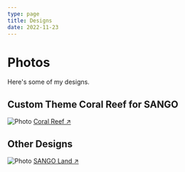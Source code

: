 ```yaml
---
type: page
title: Designs
date: 2022-11-23
---
```


# Photos

Here's some of my designs.


## Custom Theme Coral Reef for SANGO

<Image
  src="/images/1.png/"
  alt="Photo"
  width={1200}
  height={630}
  priority
  className="next-image"
/>
[Coral Reef ↗ ](https://demo.nojihata.com/coral-reef/)

## Other Designs 

<Image
  src="/images/aboutme-sngland.png/"
  alt="Photo"
  width={1200}
  height={630}
  priority
  className="next-image"
/>
[SANGO Land ↗ ](https://www.sangoland.app/users/nojihata)